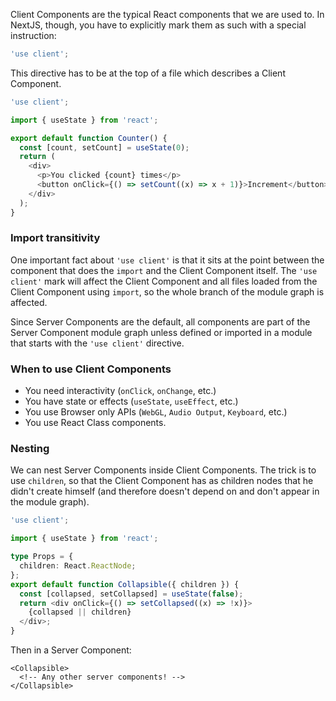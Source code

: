 <script lang="ts">
</script>

Client Components are the typical React components that we are used to. In NextJS, though, you have to explicitly mark them as such with a special instruction:

```ts
'use client';
```

This directive has to be at the top of a file which describes a Client Component.



```ts
'use client';

import { useState } from 'react';

export default function Counter() {
  const [count, setCount] = useState(0);
  return (
    <div>
      <p>You clicked {count} times</p>
      <button onClick={() => setCount((x) => x + 1)}>Increment</button>
    </div>
  );
}
```



### Import transitivity

One important fact about `'use client'` is that it sits at the point between the component that does the `import` and the Client Component itself. The `'use client'` mark will affect the Client Component and all files loaded from the Client Component using `import`, so the whole branch of the module graph is affected.

Since Server Components are the default, all components are part of the Server Component module graph unless defined or imported in a module that starts with the `'use client'` directive.

### When to use Client Components

- You need interactivity (`onClick`, `onChange`, etc.)
- You have state or effects (`useState`, `useEffect`, etc.)
- You use Browser only APIs (`WebGL`, `Audio Output`, `Keyboard`, etc.)
- You use React Class components.

### Nesting

We can nest Server Components inside Client Components. The trick is to use `children`, so that the Client Component has as children nodes that he didn't create himself (and therefore doesn't depend on and don't appear in the module graph).

```ts
'use client';

import { useState } from 'react';

type Props = {
  children: React.ReactNode;
};
export default function Collapsible({ children }) {
  const [collapsed, setCollapsed] = useState(false);
  return <div onClick={() => setCollapsed((x) => !x)}>
    {collapsed || children}
  </div>;
}
```

Then in a Server Component:

```tsx
<Collapsible>
  <!-- Any other server components! -->
</Collapsible>
```

